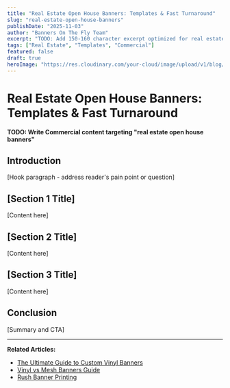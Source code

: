 ```yaml
---
title: "Real Estate Open House Banners: Templates & Fast Turnaround"
slug: "real-estate-open-house-banners"
publishDate: "2025-11-03"
author: "Banners On The Fly Team"
excerpt: "TODO: Add 150-160 character excerpt optimized for real estate open house banners"
tags: ["Real Estate", "Templates", "Commercial"]
featured: false
draft: true
heroImage: "https://res.cloudinary.com/your-cloud/image/upload/v1/blog/real-estate-open-house-banners.jpg"
---
```


# Real Estate Open House Banners: Templates & Fast Turnaround

**TODO: Write Commercial content targeting "real estate open house banners"**

## Introduction

[Hook paragraph - address reader's pain point or question]

## [Section 1 Title]

[Content here]

## [Section 2 Title]

[Content here]

## [Section 3 Title]

[Content here]

## Conclusion

[Summary and CTA]

---

**Related Articles:**
- [The Ultimate Guide to Custom Vinyl Banners](/blog/custom-vinyl-banners-ultimate-guide)
- [Vinyl vs Mesh Banners Guide](/blog/vinyl-vs-mesh-banners-guide)
- [Rush Banner Printing](/blog/24-hour-rush-banner-printing)

